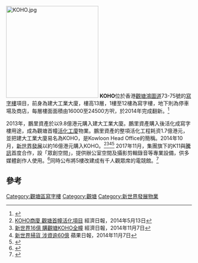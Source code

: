 {{Notability Unreferenced |time=2018-03-28T14:46:26+00:00}}
{{Coord|22.308852|114.221973|region:HK_type:landmark|display=title}}
[[File:KOHO.jpg|250px]]
'''KOHO'''位於香港[[觀塘|觀塘]][[鴻圖道|鴻圖道]]73-75號的[[寫字樓|寫字樓]]項目，前身為建大工業大廈，樓高13層，1樓至12樓為寫字樓，地下則為停車場及商店，每層樓面面積由16000至24500方呎，於2014年完成翻新。<ref>{{cite news|title=新世界逾16億購觀塘KOHO商廈|url=https://news.mingpao.com/pns/%E6%96%B0%E4%B8%96%E7%95%8C%E9%80%BE16%E5%84%84%E8%B3%BC%E8%A7%80%E5%A1%98koho%E5%95%86%E5%BB%88/web_tc/article/20141025/s00004/1414173877183|accessdate=2018-04-29|publisher=明報|date=2014-10-25|archive-date=2018-04-29|archive-url=https://web.archive.org/web/20180429092549/https://news.mingpao.com/pns/%E6%96%B0%E4%B8%96%E7%95%8C%E9%80%BE16%E5%84%84%E8%B3%BC%E8%A7%80%E5%A1%98koho%E5%95%86%E5%BB%88/web_tc/article/20141025/s00004/1414173877183|dead-url=no}}</ref>

2013年，鵬里資產於以9.8億港元購入建大工業大廈。鵬里資產購入後活化成寫字樓用途，成為觀塘首幢[[活化工廈計劃|活化工廈]]物業。鵬里資產的整項活化工程耗资1.7億港元，並把建大工業大廈易名為KOHO，是Kowloon Head Office的簡稱。2014年10月，[[新世界發展|新世界發展]]以約16億港元購入KOHO。<ref>[http://www.unicorn-property.com.hk/articleDetail.php?searchnum=72486&searchitem=&checkbit=1 KOHO商廈 觀塘首幢活化項目] 經濟日報，2014年5月13日</ref><ref>[http://ps.hket.com/content/467823 新世界16億 購觀塘KOHO全幢] {{Wayback|url=http://ps.hket.com/content/467823 |date=20170108144553 }} 經濟日報，2014年11月7日</ref><ref>[http://hk.apple.nextmedia.com/financeestate/art/20141107/18926413 新世界掃貨 涉資逾60億] {{Wayback|url=http://hk.apple.nextmedia.com/financeestate/art/20141107/18926413 |date=20161002192652 }} 蘋果日報，2014年11月7日</ref><ref>{{Cite web |url=http://www.prc-magazine.com/sc/%E5%8F%98%E9%9D%A9%E6%B1%82%E6%96%B0-%E5%86%85%E5%A4%96%E5%85%BC%E5%A4%87/ |title=变革求新 内外兼备 |accessdate=2016-11-19 |archive-date=2018-08-16 |archive-url=https://web.archive.org/web/20180816110154/http://www.prc-magazine.com/sc/%E5%8F%98%E9%9D%A9%E6%B1%82%E6%96%B0-%E5%86%85%E5%A4%96%E5%85%BC%E5%A4%87/ |dead-url=no }}</ref> 2017年11月，集團旗下的K11與[[騰訊|騰訊]]首度合作，設「眾創空間」，提供辦公室空間及攝影剪輯錄音等專業設備，供多媒體創作人使用。<ref>{{cite news|title=騰訊獨家與K11合作　觀塘KOHO設「眾創空間」發展創意|url=https://topick.hket.com/article/1944121/%E9%A8%B0%E8%A8%8A%E7%8D%A8%E5%AE%B6%E8%88%87K11%E5%90%88%E4%BD%9C%E3%80%80%E8%A7%80%E5%A1%98KOHO%E8%A8%AD%E3%80%8C%E7%9C%BE%E5%89%B5%E7%A9%BA%E9%96%93%E3%80%8D%E7%99%BC%E5%B1%95%E5%89%B5%E6%84%8F|accessdate=2018-04-29|publisher=香港經濟日報|date=2017-11-09|archive-date=2019-10-17|archive-url=https://web.archive.org/web/20191017235358/https://topick.hket.com/article/1944121/%E9%A8%B0%E8%A8%8A%E7%8D%A8%E5%AE%B6%E8%88%87K11%E5%90%88%E4%BD%9C%E3%80%80%E8%A7%80%E5%A1%98KOHO%E8%A8%AD%E3%80%8C%E7%9C%BE%E5%89%B5%E7%A9%BA%E9%96%93%E3%80%8D%E7%99%BC%E5%B1%95%E5%89%B5%E6%84%8F%E3%80%80|dead-url=no}}</ref>同時公布將5樓改建成有千人觀眾席的電競館。<ref>{{cite news|title=中環在線：鄭志剛搞電競　KOHO建場館|url=https://hk.finance.appledaily.com/finance/daily/article/20171206/20236206|accessdate=2018-04-29|publisher=蘋果日報|date=2017-12-06|archive-date=2018-06-24|archive-url=https://web.archive.org/web/20180624175452/https://hk.finance.appledaily.com/finance/daily/article/20171206/20236206|dead-url=no}}</ref>

==參考==
{{reflist}}

[[Category:觀塘區寫字樓|Category:觀塘區寫字樓]]
[[Category:觀塘|Category:觀塘]]
[[Category:新世界發展物業|Category:新世界發展物業]]

{{新世界發展}}
